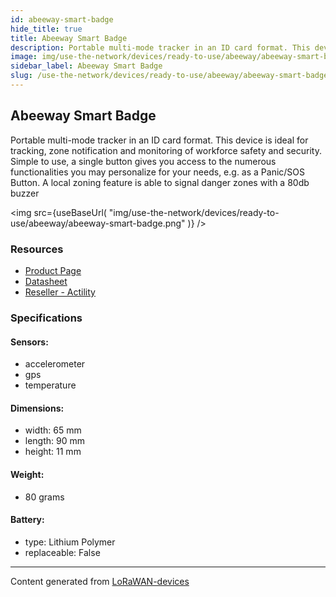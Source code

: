 ```yaml
---
id: abeeway-smart-badge
hide_title: true
title: Abeeway Smart Badge
description: Portable multi-mode tracker in an ID card format. This device is ideal for tracking, zone notification and monitoring of workforce safety and security. Simple to use, a single button gives you access to the numerous functionalities you may personalize for your needs, e.g. as a Panic/SOS Button. A local zoning feature is able to signal danger zones with a 80db buzzer
image: img/use-the-network/devices/ready-to-use/abeeway/abeeway-smart-badge.png
sidebar_label: Abeeway Smart Badge
slug: /use-the-network/devices/ready-to-use/abeeway/abeeway-smart-badge
---
```



## Abeeway Smart Badge

Portable multi-mode tracker in an ID card format. This device is ideal for tracking, zone notification and monitoring of workforce safety and security. Simple to use, a single button gives you access to the numerous functionalities you may personalize for your needs, e.g. as a Panic/SOS Button. A local zoning feature is able to signal danger zones with a 80db buzzer

<img
src={useBaseUrl(
"img/use-the-network/devices/ready-to-use/abeeway/abeeway-smart-badge.png"
)}
/>

### Resources

- [Product Page](https://www.abeeway.com/smart-badge/)
- [Datasheet](https://www.abeeway.com/wp-content/uploads/2020/10/Abeeway_Badge-data-sheet_12_DIGITAL.pdf)
- [Reseller - Actility](https://market.thingpark.com/catalog/product/view/id/11550/s/abeeway-smart-badge/?___store=default)

### Specifications

#### Sensors:
- accelerometer
- gps
- temperature
#### Dimensions:
- width: 65 mm
- length: 90 mm
- height: 11 mm
#### Weight: 
- 80 grams
#### Battery: 
- type: Lithium Polymer
- replaceable: False



---
Content generated from [LoRaWAN-devices](https://github.com/TheThingsNetwork/lorawan-devices)
